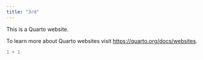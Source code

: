 ```yaml
---
title: "3rd"
---
```


This is a Quarto website.

To learn more about Quarto websites visit <https://quarto.org/docs/websites>.

```r
1 + 1
```

